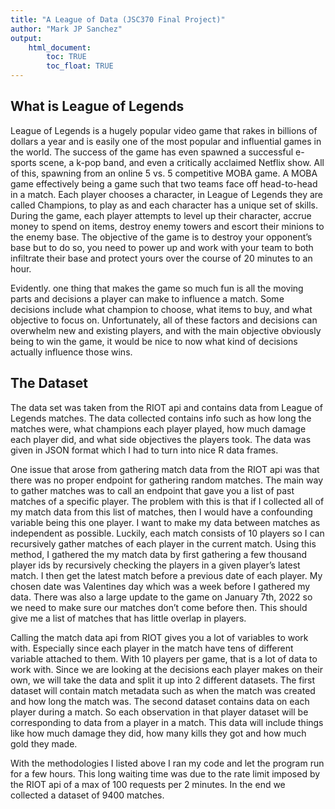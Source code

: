 ```yaml
---
title: "A League of Data (JSC370 Final Project)"
author: "Mark JP Sanchez"
output: 
    html_document:
        toc: TRUE
        toc_float: TRUE
---
```


## What is League of Legends

League of Legends is a hugely popular video game that rakes in billions of dollars a year and is easily one of the most popular and influential games in the world. The success of the game has even spawned a successful e-sports scene, a k-pop band, and even a critically acclaimed Netflix show. All of this, spawning from an online 5 vs. 5 competitive MOBA game. A MOBA game effectively being a game such that two teams face off head-to-head in a match. Each player chooses a character, in League of Legends they are called Champions, to play as and each character has a unique set of skills. During the game, each player attempts to level up their character, accrue money to spend on items, destroy enemy towers and escort their minions to the enemy base. The objective of the game is to destroy your opponent's base but to do so, you need to power up and work with your team to both infiltrate their base and protect yours over the course of 20 minutes to an hour. 

Evidently. one thing that makes the game so much fun is all the moving parts and decisions a player can make to influence a match. Some decisions include what champion to choose, what items to buy, and what objective to focus on. Unfortunately, all of these factors and decisions can overwhelm new and existing players, and with the main objective obviously being to win the game, it would be nice to now what kind of decisions actually influence those wins.

## The Dataset

The data set was taken from the RIOT api and contains data from League of Legends matches. The data collected contains info such as how long the matches were, what champions each player played, how much damage each player did, and what side objectives the players took. The data was given in JSON format which I had to turn into nice R data frames.

One issue that arose from gathering match data from the RIOT api was that there was no proper endpoint for gathering random matches. The main way to gather matches was to call an endpoint that gave you a list of past matches of a specific player. The problem with this is that if I collected all of my match data from this list of matches, then I would have a confounding variable being this one player. I want to make my data between matches as independent as possible. Luckily, each match consists of 10 players so I can recursively gather matches of each player in the current match. Using this method, I gathered the my match data by first gathering a few thousand player ids by recursively checking the players in a given player's latest match. I then get the latest match before a previous date of each player. My chosen date was Valentines day which was a week before I gathered my data. There was also a large update to the game on January 7th, 2022 so we need to make sure our matches don't come before then. This should give me a list of matches that has little overlap in players.

Calling the match data api from RIOT gives you a lot of variables to work with. Especially since each player in the match have tens of different variable attached to them. With 10 players per game, that is a lot of data to work with. Since we are looking at the decisions each player makes on their own, we will take the data and split it up into 2 different datasets. The first dataset will contain match metadata such as when the match was created and how long the match was. The second dataset contains data on each player during a match. So each observation in that player dataset will be corresponding to data from a player in a match. This data will include things like how much damage they did, how many kills they got and how much gold they made.

With the methodologies I listed above I ran my code and let the program run for a few hours. This long waiting time was due to the rate limit imposed by the RIOT api of a max of 100 requests per 2 minutes. In the end we collected a dataset of 9400 matches.
